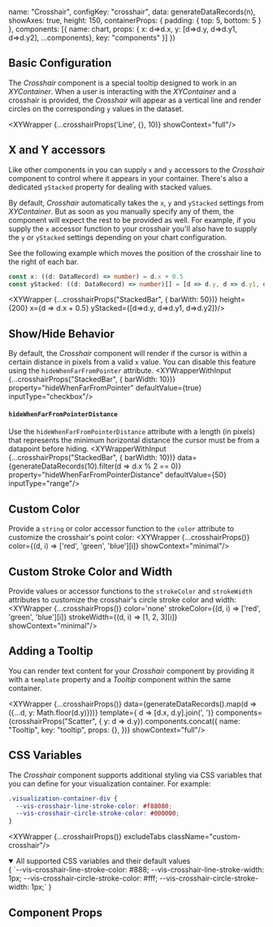 
  name: "Crosshair",
  configKey: "crosshair",
  data: generateDataRecords(n),
  showAxes: true,
  height: 150,
  containerProps: { padding: { top: 5, bottom: 5 } },
  components: [{ name: chart, props: { x: d=>d.x, y: [d=>d.y, d=>d.y1, d=>d.y2], ...components}, key: "components" }]
})

## Basic Configuration
The _Crosshair_ component is a special tooltip designed to work in an _XYContainer_.
When a user is interacting with the _XYContainer_ and a crosshair is provided, the _Crosshair_ will appear as a vertical line and render circles on the corresponding `y` values in the dataset.

<XYWrapper {...crosshairProps('Line', {}, 10)} showContext="full"/>

## X and Y accessors
Like other components in you can supply `x` and `y` accessors to the _Crosshair_ component to control where it appears in your container.
There's also a dedicated `yStacked` property for dealing with stacked values.

By default, _Crosshair_ automatically takes the `x`, `y` and `yStacked` settings from _XYContainer_.
But as soon as you manually specify any of them, the component will expect the rest to be provided as well. For example, if you supply
the `x` accessor function to your crosshair you'll also have to supply the `y` or `yStacked` settings depending on your chart configuration.

See the following example which moves the position of the crosshair line to the right of each bar.

```ts
const x: ((d: DataRecord) => number) = d.x + 0.5
const yStacked: ((d: DataRecord) => number)[] = [d => d.y, d => d.y1, d => d.y2]
```
<XYWrapper {...crosshairProps("StackedBar", { barWith: 50})} height={200} x={d => d.x + 0.5} yStacked={[d=>d.y, d=>d.y1, d=>d.y2]}/>

## Show/Hide Behavior
By default, the _Crosshair_ component will render if the cursor is within a certain distance in pixels from a valid `x` value.
You can disable this feature using the `hideWhenFarFromPointer` attribute.
<XYWrapperWithInput {...crosshairProps("StackedBar", { barWidth: 10})} property="hideWhenFarFromPointer" defaultValue={true} inputType="checkbox"/>

#### `hideWhenFarFromPointerDistance`
Use the `hideWhenFarFromPointerDistance` attribute with a length (in pixels) that represents the minimum horizontal distance the cursor must be from a datapoint before hiding.
<XYWrapperWithInput {...crosshairProps("StackedBar", { barWidth: 10})} data={generateDataRecords(10).filter(d => d.x % 2 == 0)} property="hideWhenFarFromPointerDistance" defaultValue={50} inputType="range"/>

## Custom Color
Provide a `string` or color accessor function to the `color` attribute to customize the crosshair's point color:
<XYWrapper {...crosshairProps()} color={(d, i) => ['red', 'green', 'blue'][i]} showContext="minimal"/>

## Custom Stroke Color and Width
Provide values or accessor functions to the `strokeColor` and `strokeWidth` attributes to customize the crosshair's circle stroke color and width:
<XYWrapper {...crosshairProps()} color='none' strokeColor={(d, i) => ['red', 'green', 'blue'][i]} strokeWidth={(d, i) => [1, 2, 3][i]} showContext="minimal"/>

## Adding a Tooltip
You can render text content for your _Crosshair_ component by providing it with a `template` property and a _Tooltip_ component within the same container.

<XYWrapper {...crosshairProps()}
  data={generateDataRecords().map(d => ({...d, y: Math.floor(d.y)}))}
  template={ d => [d.x, d.y].join(', ')}
  components={crosshairProps("Scatter", { y: d => d.y}).components.concat({
    name: "Tooltip",
    key: "tooltip",
    props: {},
  })}
  showContext="full"/>

## CSS Variables
The _Crosshair_ component supports additional styling via CSS variables that you can define for your visualization container. For example:

```css title="styles.css"
.visualization-container-div {
  --vis-crosshair-line-stroke-color: #f88080;
  --vis-crosshair-circle-stroke-color: #000000;
}
```
<XYWrapper {...crosshairProps()} excludeTabs className="custom-crosshair"/>

<details open>
  <summary open>All supported CSS variables and their default values</summary>
  <CodeBlock language="css">{
`--vis-crosshair-line-stroke-color: #888;
--vis-crosshair-line-stroke-width: 1px;
--vis-crosshair-circle-stroke-color: #fff;
--vis-crosshair-circle-stroke-width: 1px;`
}</CodeBlock>
</details>

## Component Props
<PropsTable name="VisCrosshair"/>
